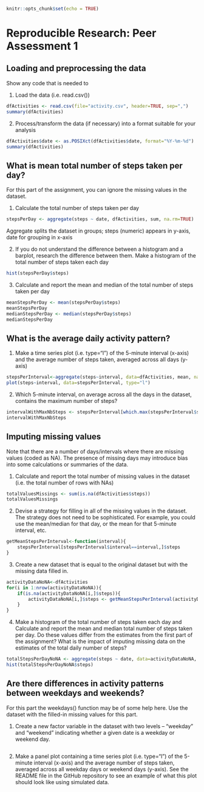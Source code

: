 ```{r setup, include=FALSE}
knitr::opts_chunk$set(echo = TRUE)
```

# Reproducible Research: Peer Assessment 1

## Loading and preprocessing the data

Show any code that is needed to

1.  Load the data (i.e. \color{red}{\verb|read.csv()|}read.csv())

```{r}
dfActivities <- read.csv(file="activity.csv", header=TRUE, sep=",")
summary(dfActivities)
```

2.  Process/transform the data (if necessary) into a format suitable for your analysis

```{r}
dfActivities$date <- as.POSIXct(dfActivities$date, format="%Y-%m-%d")
summary(dfActivities)
```

## What is mean total number of steps taken per day?

For this part of the assignment, you can ignore the missing values in the dataset.

1.  Calculate the total number of steps taken per day

```{r}
stepsPerDay <- aggregate(steps ~ date, dfActivities, sum, na.rm=TRUE)

```
Aggregate splits the dataset in groups; steps (numeric) appears in y-axis, date for grouping in x-axis

2.  If you do not understand the difference between a histogram and a barplot, research the difference between them. Make a histogram of the total number of steps taken each day

```{r}
hist(stepsPerDay$steps)
```

3.  Calculate and report the mean and median of the total number of steps taken per day

```{r}
meanStepsPerDay <- mean(stepsPerDay$steps)
meanStepsPerDay
medianStepsPerDay <- median(stepsPerDay$steps)
medianStepsPerDay
```

## What is the average daily activity pattern?

1.  Make a time series plot (i.e. \color{red}{\verb|type = "l"|}type="l") of the 5-minute interval (x-axis) and the average number of steps taken, averaged across all days (y-axis)

```{r}
stepsPerInterval<-aggregate(steps~interval, data=dfActivities, mean, na.rm=TRUE)
plot(steps~interval, data=stepsPerInterval, type="l")
```

2.  Which 5-minute interval, on average across all the days in the dataset, contains the maximum number of steps?

```{r}
intervalWithMaxNbSteps <- stepsPerInterval[which.max(stepsPerInterval$steps),]$interval
intervalWithMaxNbSteps
```


## Imputing missing values

Note that there are a number of days/intervals where there are missing values (coded as \color{red}{\verb|NA|}NA). The presence of missing days may introduce bias into some calculations or summaries of the data.

1.  Calculate and report the total number of missing values in the dataset (i.e. the total number of rows with \color{red}{\verb|NA|}NAs)

```{r}
totalValuesMissings <- sum(is.na(dfActivities$steps))
totalValuesMissings
```

2.  Devise a strategy for filling in all of the missing values in the dataset. The strategy does not need to be sophisticated. For example, you could use the mean/median for that day, or the mean for that 5-minute interval, etc.

```{r}
getMeanStepsPerInterval<-function(interval){
    stepsPerInterval[stepsPerInterval$interval==interval,]$steps
}
```

3.  Create a new dataset that is equal to the original dataset but with the missing data filled in.

```{r}
activityDataNoNA<-dfActivities
for(i in 1:nrow(activityDataNoNA)){
    if(is.na(activityDataNoNA[i,]$steps)){
        activityDataNoNA[i,]$steps <- getMeanStepsPerInterval(activityDataNoNA[i,]$interval)
    }
}
```

4.  Make a histogram of the total number of steps taken each day and Calculate and report the mean and median total number of steps taken per day. Do these values differ from the estimates from the first part of the assignment? What is the impact of imputing missing data on the estimates of the total daily number of steps?

```{r}
totalStepsPerDayNoNA <- aggregate(steps ~ date, data=activityDataNoNA, sum)
hist(totalStepsPerDayNoNA$steps)
```

## Are there differences in activity patterns between weekdays and weekends?

For this part the \color{red}{\verb|weekdays()|}weekdays() function may be of some help here. Use the dataset with the filled-in missing values for this part.

1.  Create a new factor variable in the dataset with two levels – “weekday” and “weekend” indicating whether a given date is a weekday or weekend day.

```{r}

```

2.  Make a panel plot containing a time series plot (i.e. \color{red}{\verb|type = "l"|}type="l") of the 5-minute interval (x-axis) and the average number of steps taken, averaged across all weekday days or weekend days (y-axis). See the README file in the GitHub repository to see an example of what this plot should look like using simulated data.

```{r}

```